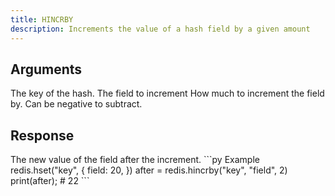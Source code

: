 ```yaml
---
title: HINCRBY
description: Increments the value of a hash field by a given amount
---
```


## Arguments

<ParamField body="key" type="str" required>
  The key of the hash.
</ParamField>

<ParamField body="field" type="str" required>
  The field to increment
</ParamField>

<ParamField body="increment" type="int" required>
  How much to increment the field by. Can be negative to subtract.
</ParamField>

## Response

<ResponseField type="int" required>
  The new value of the field after the increment.
</ResponseField>

<RequestExample>
```py Example
redis.hset("key", {
  field: 20,
  })
after = redis.hincrby("key", "field", 2)
print(after); # 22
```
</RequestExample>

